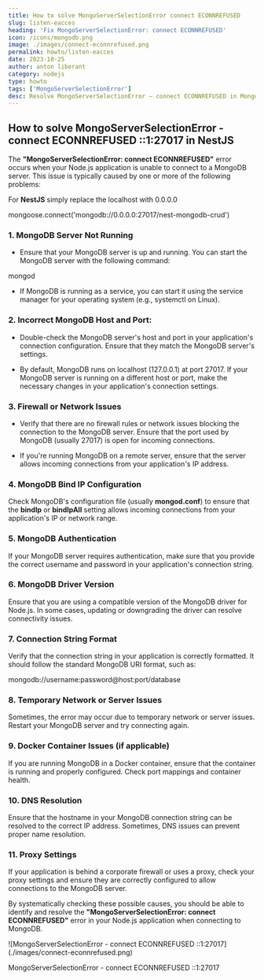 ```yaml
---
title: How to solve MongoServerSelectionError connect ECONNREFUSED
slug: listen-eacces
heading: 'Fix MongoServerSelectionError: connect ECONNREFUSED'
icon: /icons/mongodb.png
image: ./images/connect-econnrefused.png
permalink: howto/listen-eacces
date: 2023-10-25
author: anton liberant
category: nodejs
type: howto
tags: ['MongoServerSelectionError']
desc: Resolve MongoServerSelectionError – connect ECONNREFUSED in MongoDB with simple troubleshooting steps to fix connection issues and keep your database stable.
---
```


## How to solve MongoServerSelectionError - connect ECONNREFUSED ::1:27017 in NestJS

The **"MongoServerSelectionError: connect ECONNREFUSED"** error occurs when your Node.js application
is unable to connect to a MongoDB server. This issue is typically caused by one or more of the
following problems:

For **NestJS** simply replace the localhost with 0.0.0.0

<span className='code-cmd'>
  mongoose.connect('mongodb://0.0.0.0:27017/nest-mongodb-crud')
</span>

### 1. MongoDB Server Not Running

- Ensure that your MongoDB server is up and running. You can start the MongoDB server with the
  following command:

<span className='code-cmd'>mongod</span>

- If MongoDB is running as a service, you can start it using the service manager for your operating
  system (e.g., systemctl on Linux).

### 2. Incorrect MongoDB Host and Port:

- Double-check the MongoDB server's host and port in your application's connection configuration.
  Ensure that they match the MongoDB server's settings.

- By default, MongoDB runs on localhost (127.0.0.1) at port 27017. If your MongoDB server is running
  on a different host or port, make the necessary changes in your application's connection settings.

### 3. Firewall or Network Issues

- Verify that there are no firewall rules or network issues blocking the connection to the MongoDB
  server. Ensure that the port used by MongoDB (usually 27017) is open for incoming connections.

- If you're running MongoDB on a remote server, ensure that the server allows incoming connections
  from your application's IP address.

### 4. MongoDB Bind IP Configuration

Check MongoDB's configuration file (usually **mongod.conf**) to ensure that the **bindIp** or
**bindIpAll** setting allows incoming connections from your application's IP or network range.

### 5. MongoDB Authentication

If your MongoDB server requires authentication, make sure that you provide the correct username and
password in your application's connection string.

### 6. MongoDB Driver Version

Ensure that you are using a compatible version of the MongoDB driver for Node.js. In some cases,
updating or downgrading the driver can resolve connectivity issues.

### 7. Connection String Format

Verify that the connection string in your application is correctly formatted. It should follow the
standard MongoDB URI format, such as:

<span className='code-cmd'>mongodb://username:password@host:port/database</span>

### 8. Temporary Network or Server Issues

Sometimes, the error may occur due to temporary network or server issues. Restart your MongoDB
server and try connecting again.

### 9. Docker Container Issues (if applicable)

If you are running MongoDB in a Docker container, ensure that the container is running and properly
configured. Check port mappings and container health.

### 10. DNS Resolution

Ensure that the hostname in your MongoDB connection string can be resolved to the correct IP
address. Sometimes, DNS issues can prevent proper name resolution.

### 11. Proxy Settings

If your application is behind a corporate firewall or uses a proxy, check your proxy settings and
ensure they are correctly configured to allow connections to the MongoDB server.

By systematically checking these possible causes, you should be able to identify and resolve the
**"MongoServerSelectionError: connect ECONNREFUSED"** error in your Node.js application when
connecting to MongoDB.

<div className="single-post__img-wrapper">
![MongoServerSelectionError - connect ECONNREFUSED ::1:27017](./images/connect-econnrefused.png)

  <span className="single-post__img-alt">MongoServerSelectionError - connect ECONNREFUSED ::1:27017</span>
</div>
